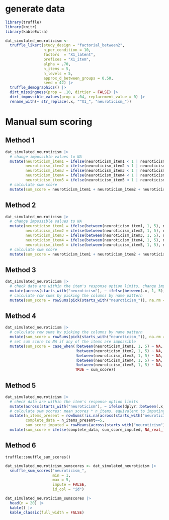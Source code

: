 # generate data

```r

library(truffle)
library(knitr)
library(kableExtra)

dat_simulated_neuroticism <- 
  truffle_likert(study_design = "factorial_between2",
                 n_per_condition = 10,
                 factors  = "X1_latent",
                 prefixes = "X1_item",
                 alpha = .70,
                 n_items = 5,
                 n_levels = 5,
                 approx_d_between_groups = 0.50,
                 seed = 42) |>
  truffle_demographics() |>
  dirt_missingness(prop = .10, dirtier = FALSE) |>
  dirt_impossible_values(prop = .04, replacement_value = 0) |>
  rename_with(~ str_replace(.x, "^X1_", "neuroticism_"))

```

# Manual sum scoring

## Method 1

```r

dat_simulated_neuroticism |> 
  # change impossible values to NA
  mutate(neuroticism_item1 = ifelse(neuroticism_item1 < 1 | neuroticism_item1 > 5, NA, neuroticism_item1),
         neuroticism_item2 = ifelse(neuroticism_item2 < 1 | neuroticism_item2 > 5, NA, neuroticism_item2), 
         neuroticism_item3 = ifelse(neuroticism_item3 < 1 | neuroticism_item3 > 5, NA, neuroticism_item3),
         neuroticism_item4 = ifelse(neuroticism_item4 < 1 | neuroticism_item4 > 5, NA, neuroticism_item4),
         neuroticism_item5 = ifelse(neuroticism_item5 < 1 | neuroticism_item5 > 5, NA, neuroticism_item5)) |>
  # calculate sum score
  mutate(sum_score = neuroticism_item1 + neuroticism_item2 + neuroticism_item3 + neuroticism_item4 + neuroticism_item5) 

```

## Method 2

```r

dat_simulated_neuroticism |> 
  # change impossible values to NA
  mutate(neuroticism_item1 = ifelse(between(neuroticism_item1, 1, 5), neuroticism_item1, NA),
         neuroticism_item2 = ifelse(between(neuroticism_item2, 1, 5), neuroticism_item2, NA), 
         neuroticism_item3 = ifelse(between(neuroticism_item3, 1, 5), neuroticism_item3, NA),
         neuroticism_item4 = ifelse(between(neuroticism_item4, 1, 5), neuroticism_item4, NA),
         neuroticism_item5 = ifelse(between(neuroticism_item5, 1, 5), neuroticism_item5, NA)) |>
  # calculate sum score
  mutate(sum_score = neuroticism_item1 + neuroticism_item2 + neuroticism_item3 + neuroticism_item4 + neuroticism_item5) 

```

## Method 3

```r

dat_simulated_neuroticism |>
  # check data are within the item's response option limits, change impossible values to NA
  mutate(across(starts_with("neuroticism"), ~ ifelse(between(.x, 1, 5), .x, NA_real_))) |> 
  # calculate row sums by picking the columns by name pattern 
  mutate(sum_score = rowSums(pick(starts_with("neuroticism_")), na.rm = FALSE))

```

## Method 4

```r

dat_simulated_neuroticism |> 
  # calculate row sums by picking the columns by name pattern 
  mutate(sum_score = rowSums(pick(starts_with("neuroticism_")), na.rm = FALSE)) |>
  # set sum score to NA if any of the items are impossible
  mutate(sum_score = case_when(!between(neuroticism_item1, 1, 5) ~ NA,
                               !between(neuroticism_item2, 1, 5) ~ NA,
                               !between(neuroticism_item3, 1, 5) ~ NA,
                               !between(neuroticism_item4, 1, 5) ~ NA,
                               !between(neuroticism_item5, 1, 5) ~ NA,
                               TRUE ~ sum_score))

```

## Method 5

```r

dat_simulated_neuroticism |> 
  # check data are within the item's response option limits
  mutate(across(starts_with("neuroticism"), ~ ifelse(dplyr::between(.x, 1, 5), .x, NA_real_))) |> 
  # calculate sum scores: mean_scores * n_items, equivalent to imputing missing data from participant means
  mutate(n_items_present = rowSums(!is.na(across(starts_with("neuroticism")))),
         complete_data = n_items_present==5,
         sum_score_imputed = rowMeans(across(starts_with("neuroticism")), na.rm = TRUE) * 5) |>
  mutate(sum_score = ifelse(complete_data, sum_score_imputed, NA_real_))

```

## Method 6

`truffle::snuffle_sum_scores()`

```r

dat_simulated_neuroticism_sumscores <- dat_simulated_neuroticism |>
  snuffle_sum_scores("neuroticism_", 
                     min = 1, 
                     max = 5, 
                     impute = FALSE,
                     id_col = "id")

dat_simulated_neuroticism_sumscores |>
  head(n = 20) |>
  kable() |>
  kable_classic(full_width = FALSE)

```
